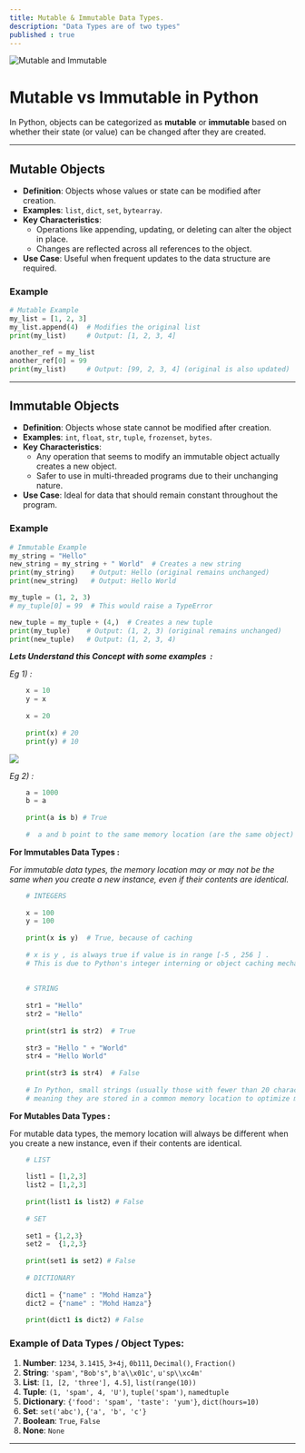 ```yaml
---
title: Mutable & Immutable Data Types.
description: "Data Types are of two types"
published : true
---
```


<div className="flex justify-center">
  <img src="https://i.postimg.cc/y62mgZLQ/mutable-and-immutable.jpg" alt="Mutable and Immutable" />
</div>


# Mutable vs Immutable in Python

In Python, objects can be categorized as **mutable** or **immutable** based on whether their state (or value) can be changed after they are created.

---

## **Mutable Objects**
- **Definition**: Objects whose values or state can be modified after creation.
- **Examples**: `list`, `dict`, `set`, `bytearray`.
- **Key Characteristics**:
  - Operations like appending, updating, or deleting can alter the object in place.
  - Changes are reflected across all references to the object.
- **Use Case**: Useful when frequent updates to the data structure are required.

### **Example**
```python
# Mutable Example
my_list = [1, 2, 3]
my_list.append(4)  # Modifies the original list
print(my_list)     # Output: [1, 2, 3, 4]

another_ref = my_list
another_ref[0] = 99
print(my_list)     # Output: [99, 2, 3, 4] (original is also updated)
```

---

## **Immutable Objects**
- **Definition**: Objects whose state cannot be modified after creation.
- **Examples**: `int`, `float`, `str`, `tuple`, `frozenset`, `bytes`.
- **Key Characteristics**:
  - Any operation that seems to modify an immutable object actually creates a new object.
  - Safer to use in multi-threaded programs due to their unchanging nature.
- **Use Case**: Ideal for data that should remain constant throughout the program.

### **Example**
```python
# Immutable Example
my_string = "Hello"
new_string = my_string + " World"  # Creates a new string
print(my_string)    # Output: Hello (original remains unchanged)
print(new_string)   # Output: Hello World

my_tuple = (1, 2, 3)
# my_tuple[0] = 99  # This would raise a TypeError

new_tuple = my_tuple + (4,)  # Creates a new tuple
print(my_tuple)    # Output: (1, 2, 3) (original remains unchanged)
print(new_tuple)   # Output: (1, 2, 3, 4)
```

**_Lets Understand this Concept with some examples  :_** 

_Eg 1) :_ 

```py
    x = 10 
    y = x 
    
    x = 20
    
    print(x) # 20
    print(y) # 10
```

![](https://res.cloudinary.com/dkkifg17t/image/upload/v1735135070/Documentarium/Python/ok5n2vfh9pnhaeus8ypf.jpg)

_Eg 2) :_

```py
    a = 1000
    b = a
    
    print(a is b) # True
    
    #  a and b point to the same memory location (are the same object)
```
**For Immutables Data Types :**

_For immutable data types, the memory location may or may not be the same when you create a new instance, even if their contents are identical._
```py
    # INTEGERS
    
    x = 100
    y = 100
    
    print(x is y)  # True, because of caching
    
    # x is y , is always true if value is in range [-5 , 256 ] . 
    # This is due to Python's integer interning or object caching mechanism, which optimizes memory usage and improves performance.
    
    
    # STRING 
    
    str1 = "Hello"
    str2 = "Hello"
    
    print(str1 is str2)  # True
    
    str3 = "Hello " + "World"
    str4 = "Hello World"
    
    print(str3 is str4)  # False
    
    # In Python, small strings (usually those with fewer than 20 characters) are often interned, 
    # meaning they are stored in a common memory location to optimize memory usage and performance.
```

**For Mutables Data Types :**

For mutable data types, the memory location will always be different when you create a new instance, even if their contents are identical.

```py
    # LIST
    
    list1 = [1,2,3]
    list2 = [1,2,3]
    
    print(list1 is list2) # False
    
    # SET
    
    set1 = {1,2,3}
    set2 =  {1,2,3}
    
    print(set1 is set2) # False
    
    # DICTIONARY 
    
    dict1 = {"name" : "Mohd Hamza"}
    dict2 = {"name" : "Mohd Hamza"}
    
    print(dict1 is dict2) # False
```
    


### Example of Data Types / Object Types:

1. **Number**: `1234`, `3.1415`, `3+4j`, `0b111`, `Decimal()`, `Fraction()`
2. **String**: `'spam'`, `"Bob's"`, `b'a\\x01c'`, `u'sp\\xc4m'`
3. **List**: `[1, [2, 'three'], 4.5]`, `list(range(10))`
4. **Tuple**: `(1, 'spam', 4, 'U')`, `tuple('spam')`, `namedtuple`
5. **Dictionary**: `{'food': 'spam', 'taste': 'yum'}`, `dict(hours=10)`
6. **Set**: `set('abc')`, `{'a', 'b', 'c'}`
7. **Boolean**: `True`, `False`
8. **None**: `None`

---